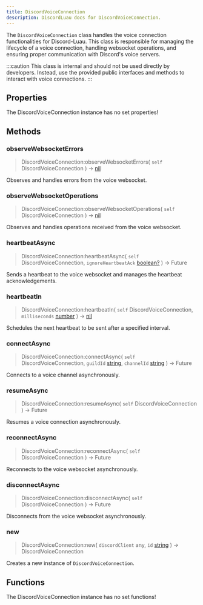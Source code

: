 ```yaml
---
title: DiscordVoiceConnection
description: DiscordLuau docs for DiscordVoiceConnection.
---
```

[//]: # (This file was automatically compiled through the Generator luau code under this repository)
[//]: # (if you want to edit the documentation of discord-luau, please write changes)
[//]: # (to the discord-luau repository itself, we extract the comments from discord-luau and translate)
[//]: # (them into markdown files that Nextra can interpret!)

The `DiscordVoiceConnection` class handles the voice connection functionalities for Discord-Luau. This class is responsible for managing the lifecycle of a voice connection, handling websocket operations, and ensuring proper communication with Discord's voice servers.

:::caution
This class is internal and should not be used directly by developers. Instead, use the provided public interfaces and methods to interact with voice connections.
:::

[//]: # (----- DOCUMENT PROPERTIES ----- )

## Properties

The DiscordVoiceConnection instance has no set properties!

[//]: # (----- DOCUMENT METHODS ----- )

## Methods

### observeWebsocketErrors

> DiscordVoiceConnection:observeWebsocketErrors( `self` DiscordVoiceConnection ) -> [nil](https://www.lua.org/pil/2.1.html)

Observes and handles errors from the voice websocket.
### observeWebsocketOperations

> DiscordVoiceConnection:observeWebsocketOperations( `self` DiscordVoiceConnection ) -> [nil](https://www.lua.org/pil/2.1.html)

Observes and handles operations received from the voice websocket.
### heartbeatAsync

> DiscordVoiceConnection:heartbeatAsync( `self` DiscordVoiceConnection, `ignoreHeartbeatAck` [boolean?](https://www.lua.org/pil/2.2.html) ) ->  Future 

Sends a heartbeat to the voice websocket and manages the heartbeat acknowledgements.
### heartbeatIn

> DiscordVoiceConnection:heartbeatIn( `self` DiscordVoiceConnection, `milliseconds` [number](https://www.lua.org/pil/2.3.html) ) -> [nil](https://www.lua.org/pil/2.1.html)

Schedules the next heartbeat to be sent after a specified interval.
### connectAsync

> DiscordVoiceConnection:connectAsync( `self` DiscordVoiceConnection, `guildId` [string](https://www.lua.org/pil/2.4.html), `channelId` [string](https://www.lua.org/pil/2.4.html) ) ->  Future 

Connects to a voice channel asynchronously.
### resumeAsync

> DiscordVoiceConnection:resumeAsync( `self` DiscordVoiceConnection ) ->  Future 

Resumes a voice connection asynchronously.
### reconnectAsync

> DiscordVoiceConnection:reconnectAsync( `self` DiscordVoiceConnection ) ->  Future 

Reconnects to the voice websocket asynchronously.
### disconnectAsync

> DiscordVoiceConnection:disconnectAsync( `self` DiscordVoiceConnection ) ->  Future 

Disconnects from the voice websocket asynchronously.
### new

> DiscordVoiceConnection:new( `discordClient` any, `id` [string](https://www.lua.org/pil/2.4.html) ) ->  DiscordVoiceConnection 

Creates a new instance of `DiscordVoiceConnection`.

[//]: # (----- DOCUMENT FUNCTIONS ----- )

## Functions

The DiscordVoiceConnection instance has no set functions!

